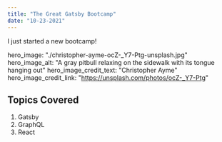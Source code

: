```yaml
---
title: "The Great Gatsby Bootcamp"
date: "10-23-2021"
---
```


I just started a new bootcamp!

hero_image: "./christopher-ayme-ocZ-_Y7-Ptg-unsplash.jpg"
hero_image_alt: "A gray pitbull relaxing on the sidewalk with its tongue hanging out"
hero_image_credit_text: "Christopher Ayme"
hero_image_credit_link: "https://unsplash.com/photos/ocZ-_Y7-Ptg"

## Topics Covered

1. Gatsby
2. GraphQL
3. React